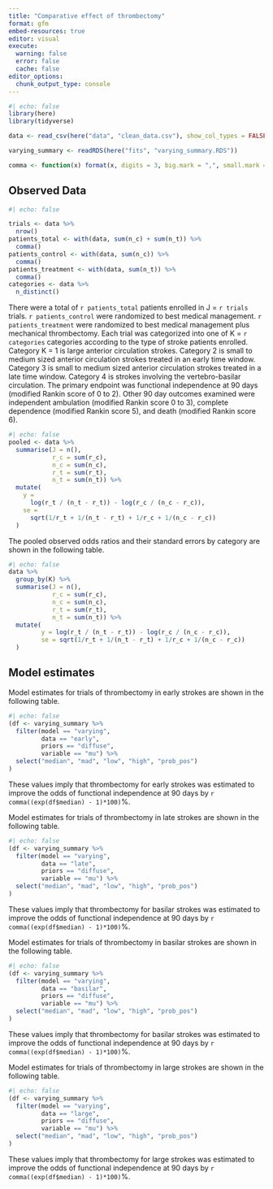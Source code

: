 ```yaml
---
title: "Comparative effect of thrombectomy"
format: gfm
embed-resources: true
editor: visual
execute: 
  warning: false
  error: false
  cache: false
editor_options: 
  chunk_output_type: console
---
```


```r
#| echo: false
library(here)
library(tidyverse)

data <- read_csv(here("data", "clean_data.csv"), show_col_types = FALSE)

varying_summary <- readRDS(here("fits", "varying_summary.RDS")) 

comma <- function(x) format(x, digits = 3, big.mark = ",", small.mark = ",")
```

## Observed Data

```r
#| echo: false

trials <- data %>% 
  nrow()
patients_total <- with(data, sum(n_c) + sum(n_t)) %>% 
  comma()
patients_control <- with(data, sum(n_c)) %>%
  comma()
patients_treatment <- with(data, sum(n_t)) %>% 
  comma()
categories <- data %>% 
  n_distinct()
```

There were a total of `r patients_total` patients enrolled in J = `r trials` trials. `r patients_control` were randomized to best medical management. `r patients_treatment` were randomized to best medical management plus mechanical thrombectomy. Each trial was categorized into one of K = `r categories` categories according to the type of stroke patients enrolled. Category K = 1 is large anterior circulation strokes. Category 2 is small to medium sized anterior circulation strokes treated in an early time window. Category 3 is small to medium sized anterior circulation strokes treated in a late time window. Category 4 is strokes involving the vertebro-basilar circulation. The primary endpoint was functional independence at 90 days (modified Rankin score of 0 to 2). Other 90 day outcomes examined were independent ambulation (modified Rankin score 0 to 3), complete dependence (modified Rankin score 5), and death (modified Rankin score 6).

```r
#| echo: false
pooled <- data %>% 
  summarise(J = n(),
            r_c = sum(r_c),
            n_c = sum(n_c),
            r_t = sum(r_t),
            n_t = sum(n_t)) %>% 
  mutate(
    y = 
      log(r_t / (n_t - r_t)) - log(r_c / (n_c - r_c)),
    se = 
      sqrt(1/r_t + 1/(n_t - r_t) + 1/r_c + 1/(n_c - r_c))
  )
```

The pooled observed odds ratios and their standard errors by category are shown in the following table.
```r
#| echo: false
data %>% 
  group_by(K) %>% 
  summarise(J = n(),
            r_c = sum(r_c),
            n_c = sum(n_c),
            r_t = sum(r_t),
            n_t = sum(n_t)) %>% 
  mutate(
         y = log(r_t / (n_t - r_t)) - log(r_c / (n_c - r_c)),
         se = sqrt(1/r_t + 1/(n_t - r_t) + 1/r_c + 1/(n_c - r_c))
  ) 
```

## Model estimates
Model estimates for trials of thrombectomy in early strokes are shown in the following table. 
```r
#| echo: false
(df <- varying_summary %>% 
  filter(model == "varying",
         data == "early",
         priors == "diffuse",
         variable == "mu") %>% 
  select("median", "mad", "low", "high", "prob_pos")
)
```
These values imply that thrombectomy for early strokes was estimated to improve the odds of functional independence at 90 days by `r comma((exp(df$median) - 1)*100)`%.

Model estimates for trials of thrombectomy in late strokes are shown in the following table. 
```r
#| echo: false
(df <- varying_summary %>% 
  filter(model == "varying",
         data == "late",
         priors == "diffuse",
         variable == "mu") %>% 
  select("median", "mad", "low", "high", "prob_pos")
)
```
These values imply that thrombectomy for basilar strokes was estimated to improve the odds of functional independence at 90 days by `r comma((exp(df$median) - 1)*100)`%.

Model estimates for trials of thrombectomy in basilar strokes are shown in the following table. 
```r
#| echo: false
(df <- varying_summary %>% 
  filter(model == "varying",
         data == "basilar",
         priors == "diffuse",
         variable == "mu") %>% 
  select("median", "mad", "low", "high", "prob_pos")
)
```
These values imply that thrombectomy for basilar strokes was estimated to improve the odds of functional independence at 90 days by `r comma((exp(df$median) - 1)*100)`%.

Model estimates for trials of thrombectomy in large strokes are shown in the following table. 
```r
#| echo: false
(df <- varying_summary %>% 
  filter(model == "varying",
         data == "large",
         priors == "diffuse",
         variable == "mu") %>% 
  select("median", "mad", "low", "high", "prob_pos")
)
```
These values imply that thrombectomy for large strokes was estimated to improve the odds of functional independence at 90 days by `r comma((exp(df$median) - 1)*100)`%.